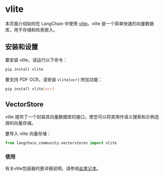 # vlite

本页面介绍如何在 LangChain 中使用 [vlite](https://github.com/sdan/vlite)。vlite 是一个简单快速的向量数据库，用于存储和检索嵌入。

## 安装和设置

要安装 vlite，请运行以下命令：

```bash
pip install vlite
```

要支持 PDF OCR，请安装 `vlite[ocr]` 附加功能：

```bash
pip install vlite[ocr]
```

## VectorStore

vlite 提供了一个封装其向量数据库的接口，使您可以将其用作语义搜索和示例选择的向量存储。

要导入 vlite 向量存储：

```python
from langchain_community.vectorstores import vlite
```

### 使用

有关vlite包装器的更详细说明，请参阅[此笔记本](/docs/integrations/vectorstores/vlite)。